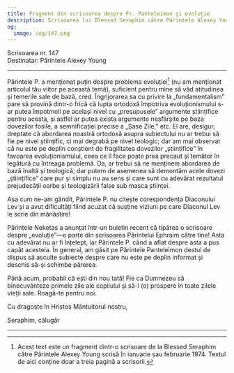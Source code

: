 ```yaml
---
title: Fragment din scrisoarea despre Fr. Panteleimon și evoluție
description: Scrisoarea lui Blessed Seraphim către Părintele Alexey Young.
og:
  image: /og/147.png
---
```


<div style={{textAlign:'right', fontFamily:'monospace'}}>Scrisoarea nr. 147</div>
<div style={{textAlign:'left', fontFamily:'monospace'}}>Destinatar: Părintele Alexey Young</div>

---

Părintele P. a menționat puțin despre problema evoluției[^1] (nu am menționat articolul tău viitor pe această temă), suficient pentru mine să văd atitudinea și temerile sale de bază, cred. Îngrijorarea sa cu privire la „fundamentalism” pare să provină dintr-o frică că lupta ortodoxă împotriva evoluționismului s-ar putea împotmoli pe același nivel cu „presupusele” argumente științifice pentru acesta, și astfel ar putea exista argumente nesfârșite pe baza dovezilor fosile, a semnificației precise a „Șase Zile,” etc. El are, desigur, dreptate că abordarea noastră ortodoxă asupra subiectului nu ar trebui să fie pe nivel științific, ci mai degrabă pe nivel teologic; dar am mai observat că nu este pe deplin conștient de fragilitatea dovezilor „științifice” în favoarea evoluționismului, ceea ce îl face poate prea precaut și temător în legătură cu întreaga problemă. Da, ar trebui să ne menținem abordarea de bază înaltă și teologică; dar putem de asemenea să demontăm acele dovezi „științifice” care pur și simplu nu au sens și care sunt cu adevărat rezultatul prejudecății oarbe și teologizării false sub masca științei.

Așa cum ne-am gândit, Părintele P. nu citește corespondența Diaconului Lev și a avut dificultăți fiind acuzat că susține viziuni pe care Diaconul Lev le scrie din mănăstire!

Părintele Neketas a anunțat într-un buletin recent că tipărea o scrisoare despre „evoluție”—o parte din scrisoarea Părintelui Ephraim către tine! Asta cu adevărat nu ar fi înțelept, iar Părintele P. când a aflat despre asta a pus capăt acesteia. În general, am găsit pe Părintele Panteleimon destul de dispus să asculte subiecte despre care nu este pe deplin informat și deschis să-și schimbe părerea.

Până acum, probabil că ești din nou tată! Fie ca Dumnezeu să binecuvânteze primele zile ale copilului și să-l (o) prospere în toate zilele vieții sale. Roagă-te pentru noi.

Cu dragoste în Hristos Mântuitorul nostru,

Seraphim, călugăr

---

[^1]: Acest text este un fragment dintr-o scrisoare de la Blessed Seraphim către Părintele Alexey Young scrisă în ianuarie sau februarie 1974. Textul de aici conține doar a treia pagină a scrisorii.